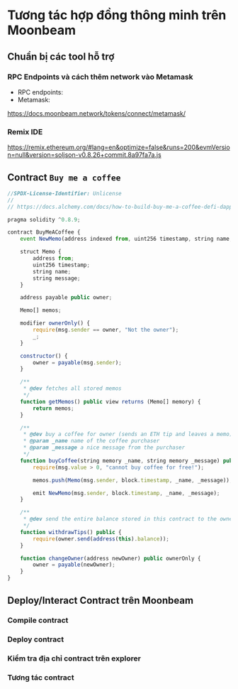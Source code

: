 # Tương tác hợp đồng thông minh trên Moonbeam 



## Chuẩn bị các tool hỗ trợ 
 
### RPC Endpoints và cách thêm network vào Metamask

+ RPC endpoints: 
+ Metamask: 

https://docs.moonbeam.network/tokens/connect/metamask/


### Remix IDE 

https://remix.ethereum.org/#lang=en&optimize=false&runs=200&evmVersion=null&version=soljson-v0.8.26+commit.8a97fa7a.js



## Contract `Buy me a coffee` 

```javascript
//SPDX-License-Identifier: Unlicense
//
// https://docs.alchemy.com/docs/how-to-build-buy-me-a-coffee-defi-dapp

pragma solidity ^0.8.9;

contract BuyMeACoffee {
    event NewMemo(address indexed from, uint256 timestamp, string name, string message);

    struct Memo {
        address from;
        uint256 timestamp;
        string name;
        string message;
    }

    address payable public owner;

    Memo[] memos;

    modifier ownerOnly() {
        require(msg.sender == owner, "Not the owner");
        _;
    }

    constructor() {
        owner = payable(msg.sender);
    }

    /**
     * @dev fetches all stored memos
     */
    function getMemos() public view returns (Memo[] memory) {
        return memos;
    }

    /**
     * @dev buy a coffee for owner (sends an ETH tip and leaves a memo)
     * @param _name name of the coffee purchaser
     * @param _message a nice message from the purchaser
     */
    function buyCoffee(string memory _name, string memory _message) public payable {
        require(msg.value > 0, "cannot buy coffee for free!");

        memos.push(Memo(msg.sender, block.timestamp, _name, _message));

        emit NewMemo(msg.sender, block.timestamp, _name, _message);
    }

    /**
     * @dev send the entire balance stored in this contract to the owner
     */
    function withdrawTips() public {
        require(owner.send(address(this).balance));
    }

    function changeOwner(address newOwner) public ownerOnly {
        owner = payable(newOwner);
    }
}
```


## Deploy/Interact Contract trên Moonbeam 

### Compile contract 



### Deploy contract


### Kiểm tra địa chỉ contract trên explorer 


### Tương tác contract 











